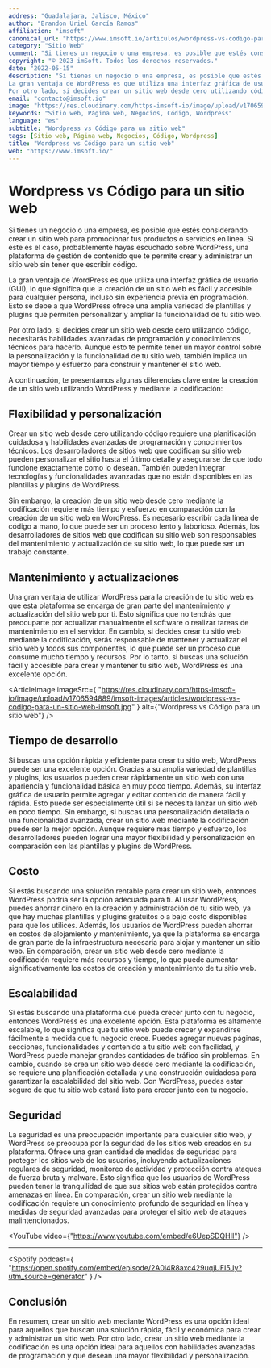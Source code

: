 ```yaml
---
address: "Guadalajara, Jalisco, México"
author: "Brandon Uriel García Ramos"
affiliation: "imsoft"
canonical_url: "https://www.imsoft.io/articulos/wordpress-vs-codigo-para-un-sitio-web"
category: "Sitio Web"
comment: "Si tienes un negocio o una empresa, es posible que estés considerando crear un sitio web para promocionar tus productos o servicios en línea. Si este es el caso, probablemente hayas escuchado sobre WordPress, una plataforma de gestión de contenido que te permite crear y administrar un sitio web sin tener que escribir código."
copyright: "© 2023 imSoft. Todos los derechos reservados."
date: "2022-05-15"
description: "Si tienes un negocio o una empresa, es posible que estés considerando crear un sitio web para promocionar tus productos o servicios en línea. Si este es el caso, probablemente hayas escuchado sobre WordPress, una plataforma de gestión de contenido que te permite crear y administrar un sitio web sin tener que escribir código.
La gran ventaja de WordPress es que utiliza una interfaz gráfica de usuario (GUI), lo que significa que la creación de un sitio web es fácil y accesible para cualquier persona, incluso sin experiencia previa en programación. Esto se debe a que WordPress ofrece una amplia variedad de plantillas y plugins que permiten personalizar y ampliar la funcionalidad de tu sitio web.
Por otro lado, si decides crear un sitio web desde cero utilizando código, necesitarás habilidades avanzadas de programación y conocimientos técnicos para hacerlo. Aunque esto te permite tener un mayor control sobre la personalización y la funcionalidad de tu sitio web, también implica un mayor tiempo y esfuerzo para construir y mantener el sitio web."
email: "contacto@imsoft.io"
image: "https://res.cloudinary.com/https-imsoft-io/image/upload/v1706594889/imsoft-images/articles/wordpress-vs-codigo-para-un-sitio-web-imsoft.jpg"
keywords: "Sitio web, Página web, Negocios, Código, Wordpress"
language: "es"
subtitle: "Wordpress vs Código para un sitio web"
tags: [Sitio web, Página web, Negocios, Código, Wordpress]
title: "Wordpress vs Código para un sitio web"
web: "https://www.imsoft.io/"
---
```


# Wordpress vs Código para un sitio web

Si tienes un negocio o una empresa, es posible que estés considerando crear un sitio web para promocionar tus productos o servicios en línea. Si este es el caso, probablemente hayas escuchado sobre WordPress, una plataforma de gestión de contenido que te permite crear y administrar un sitio web sin tener que escribir código.

La gran ventaja de WordPress es que utiliza una interfaz gráfica de usuario (GUI), lo que significa que la creación de un sitio web es fácil y accesible para cualquier persona, incluso sin experiencia previa en programación. Esto se debe a que WordPress ofrece una amplia variedad de plantillas y plugins que permiten personalizar y ampliar la funcionalidad de tu sitio web.

Por otro lado, si decides crear un sitio web desde cero utilizando código, necesitarás habilidades avanzadas de programación y conocimientos técnicos para hacerlo. Aunque esto te permite tener un mayor control sobre la personalización y la funcionalidad de tu sitio web, también implica un mayor tiempo y esfuerzo para construir y mantener el sitio web.

A continuación, te presentamos algunas diferencias clave entre la creación de un sitio web utilizando WordPress y mediante la codificación:

## Flexibilidad y personalización

Crear un sitio web desde cero utilizando código requiere una planificación cuidadosa y habilidades avanzadas de programación y conocimientos técnicos. Los desarrolladores de sitios web que codifican su sitio web pueden personalizar el sitio hasta el último detalle y asegurarse de que todo funcione exactamente como lo desean. También pueden integrar tecnologías y funcionalidades avanzadas que no están disponibles en las plantillas y plugins de WordPress.

Sin embargo, la creación de un sitio web desde cero mediante la codificación requiere más tiempo y esfuerzo en comparación con la creación de un sitio web en WordPress. Es necesario escribir cada línea de código a mano, lo que puede ser un proceso lento y laborioso. Además, los desarrolladores de sitios web que codifican su sitio web son responsables del mantenimiento y actualización de su sitio web, lo que puede ser un trabajo constante.

## Mantenimiento y actualizaciones

Una gran ventaja de utilizar WordPress para la creación de tu sitio web es que esta plataforma se encarga de gran parte del mantenimiento y actualización del sitio web por ti. Esto significa que no tendrás que preocuparte por actualizar manualmente el software o realizar tareas de mantenimiento en el servidor. En cambio, si decides crear tu sitio web mediante la codificación, serás responsable de mantener y actualizar el sitio web y todos sus componentes, lo que puede ser un proceso que consume mucho tiempo y recursos. Por lo tanto, si buscas una solución fácil y accesible para crear y mantener tu sitio web, WordPress es una excelente opción.

<ArticleImage
  imageSrc={
    "https://res.cloudinary.com/https-imsoft-io/image/upload/v1706594889/imsoft-images/articles/wordpress-vs-codigo-para-un-sitio-web-imsoft.jpg"
  }
  alt={"Wordpress vs Código para un sitio web"}
/>

## Tiempo de desarrollo

Si buscas una opción rápida y eficiente para crear tu sitio web, WordPress puede ser una excelente opción. Gracias a su amplia variedad de plantillas y plugins, los usuarios pueden crear rápidamente un sitio web con una apariencia y funcionalidad básica en muy poco tiempo. Además, su interfaz gráfica de usuario permite agregar y editar contenido de manera fácil y rápida. Esto puede ser especialmente útil si se necesita lanzar un sitio web en poco tiempo. Sin embargo, si buscas una personalización detallada o una funcionalidad avanzada, crear un sitio web mediante la codificación puede ser la mejor opción. Aunque requiere más tiempo y esfuerzo, los desarrolladores pueden lograr una mayor flexibilidad y personalización en comparación con las plantillas y plugins de WordPress.

## Costo

Si estás buscando una solución rentable para crear un sitio web, entonces WordPress podría ser la opción adecuada para ti. Al usar WordPress, puedes ahorrar dinero en la creación y administración de tu sitio web, ya que hay muchas plantillas y plugins gratuitos o a bajo costo disponibles para que los utilices. Además, los usuarios de WordPress pueden ahorrar en costos de alojamiento y mantenimiento, ya que la plataforma se encarga de gran parte de la infraestructura necesaria para alojar y mantener un sitio web. En comparación, crear un sitio web desde cero mediante la codificación requiere más recursos y tiempo, lo que puede aumentar significativamente los costos de creación y mantenimiento de tu sitio web.

## Escalabilidad

Si estás buscando una plataforma que pueda crecer junto con tu negocio, entonces WordPress es una excelente opción. Esta plataforma es altamente escalable, lo que significa que tu sitio web puede crecer y expandirse fácilmente a medida que tu negocio crece. Puedes agregar nuevas páginas, secciones, funcionalidades y contenido a tu sitio web con facilidad, y WordPress puede manejar grandes cantidades de tráfico sin problemas. En cambio, cuando se crea un sitio web desde cero mediante la codificación, se requiere una planificación detallada y una construcción cuidadosa para garantizar la escalabilidad del sitio web. Con WordPress, puedes estar seguro de que tu sitio web estará listo para crecer junto con tu negocio.

## Seguridad

La seguridad es una preocupación importante para cualquier sitio web, y WordPress se preocupa por la seguridad de los sitios web creados en su plataforma. Ofrece una gran cantidad de medidas de seguridad para proteger los sitios web de los usuarios, incluyendo actualizaciones regulares de seguridad, monitoreo de actividad y protección contra ataques de fuerza bruta y malware. Esto significa que los usuarios de WordPress pueden tener la tranquilidad de que sus sitios web están protegidos contra amenazas en línea. En comparación, crear un sitio web mediante la codificación requiere un conocimiento profundo de seguridad en línea y medidas de seguridad avanzadas para proteger el sitio web de ataques malintencionados.

<YouTube video={"https://www.youtube.com/embed/e6UepSDQHII"} />

---

<Spotify
  podcast={
    "https://open.spotify.com/embed/episode/2A0i4R8axc429uqjUFI5Jy?utm_source=generator"
  }
/>

## Conclusión

En resumen, crear un sitio web mediante WordPress es una opción ideal para aquellos que buscan una solución rápida, fácil y económica para crear y administrar un sitio web. Por otro lado, crear un sitio web mediante la codificación es una opción ideal para aquellos con habilidades avanzadas de programación y que desean una mayor flexibilidad y personalización.
